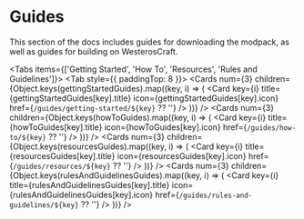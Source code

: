 
# Guides

This section of the docs includes guides for downloading the modpack, as well as guides for building on WesterosCraft.

<Tabs items={['Getting Started', 'How To', 'Resources', 'Rules and Guidelines']}>
  <Tab style={{ paddingTop: 8 }}>
    <Cards
      num={3}
      children={Object.keys(gettingStartedGuides).map((key, i) => (
        <Card
          key={i}
          title={gettingStartedGuides[key].title}
          icon={gettingStartedGuides[key].icon}
          href={`/guides/getting-started/${key}` ?? ''}
        />
      ))}
    />
  </Tab>
  <Tab>
    <Cards
      num={3}
      children={Object.keys(howToGuides).map((key, i) => (
        <Card
          key={i}
          title={howToGuides[key].title}
          icon={howToGuides[key].icon}
          href={`/guides/how-to/${key}` ?? ''}
        />
      ))}
    />
  </Tab>
  <Tab>
    <Cards
      num={3}
      children={Object.keys(resourcesGuides).map((key, i) => (
        <Card
          key={i}
          title={resourcesGuides[key].title}
          icon={resourcesGuides[key].icon}
          href={`/guides/resources/${key}` ?? ''}
        />
      ))}
    />
  </Tab>
  <Tab>
    <Cards
      num={3}
      children={Object.keys(rulesAndGuidelinesGuides).map((key, i) => (
        <Card
          key={i}
          title={rulesAndGuidelinesGuides[key].title}
          icon={rulesAndGuidelinesGuides[key].icon}
          href={`/guides/rules-and-guidelines/${key}` ?? ''}
        />
      ))}
    />
  </Tab>
</Tabs>
